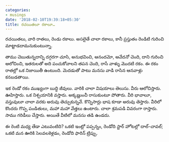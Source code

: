 ```yaml
---
categories:
- musings
date: '2018-02-10T19:39:18+05:30'
title: రచయితలూ రకాలూ…
---
```


రచయితలు, వారి రాతలు, రెండు రకాలు. అసలైతే చాలా రకాలు, కానీ ప్రస్తుతం రెండిటి గురించి మాట్టాడదామనుకుంటున్నా.

 తాము చెబుతున్నదాన్ని దగ్గరగా చూసి, అనుభవించి, ఆనందమో, ఆవేదనో చెంది, దాని గురించి ఆలోచించి, ఇతరులతో అది పంచుకోవాలని తపన చెంది, రాసే వాళ్ళు మొదటి రకం. ఈ రకం రాతల్లో ఒక నిజాయితీ ఉంటుంది. మెదడుతో పాటు మనసు వాడి రాసిన ఆనవాళ్లు కనబడతాయి.

 ఇక రెండో రకం ముఖ్యంగా బుద్ధి జీవులు. వారికి చాలా విషయాలు తెలుసు. వీరు ఆలోచిస్తారు. ఊహిస్తారు. ఒక నిశ్చయానికి వస్తారు. అక్కణ్ణుంచీ రాసుకుంటూ పోతారు. వీరి భావాలూ, వస్తువులూ చాలా వరకు అరువు తెచ్చుకున్నవే. కొన్నిసార్లు భాష కూడా అరువు తెస్తారు. వీరిలో కొందరు గొప్ప పండితులు, మహా మహా వేత్తలు ఉంటారు. చాలా శ్రమపడి వివరంగా రాస్తారు. సాము గరిడీలు చేస్తారు. అయితే వీటిలో మనసు తడి ఉండదు.

 ఈ రెంటి మధ్య తేడా ఎటువంటిది? ఒకటి ఇంట్లో పప్పన్నం, రెండోది స్టార్ హోటల్లో దాల్\-చావల్; ఒకటి మన ఊరికి సెలవలకెళ్లడం, రెండోది ఫారిన్ ట్రిప్పు.

<!--
post-615
https://venugvgk.wordpress.com/2018/02/10/%e0%b0%b0%e0%b0%9a%e0%b0%af%e0%b0%bf%e0%b0%a4%e0%b0%b2%e0%b1%82-%e0%b0%b0%e0%b0%95%e0%b0%be%e0%b0%b2%e0%b1%82/
-->

